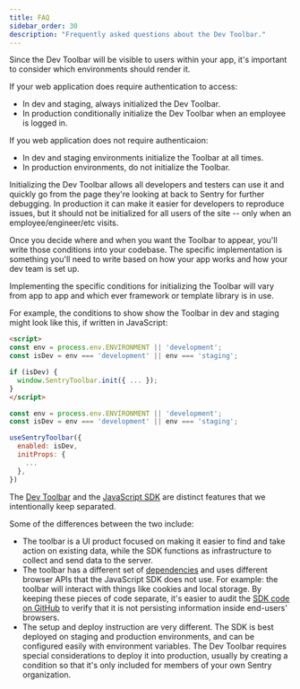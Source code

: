 ```yaml
---
title: FAQ
sidebar_order: 30
description: "Frequently asked questions about the Dev Toolbar."
---
```


<Expandable permalink title="In what environments should I enable the Dev Toolbar?">

Since the Dev Toolbar will be visible to users within your app, it's important to consider which environments should render it.

If your web application does require authentication to access:
- In dev and staging, always initialized the Dev Toolbar.
- In production conditionally initialize the Dev Toolbar when an employee is logged in.

If you web application does not require authenticaion:
- In dev and staging environments initialize the Toolbar at all times.
- In production environments, do not initialize the Toolbar.

Initializing the Dev Toolbar allows all developers and testers can use it and quickly go from the page they're looking at back to Sentry for further debugging.
In production it can make it easier for developers to reproduce issues, but it should not be initialized for all users of the site -- only when an employee/engineer/etc visits.

Once you decide where and when you want the Toolbar to appear, you'll write those conditions into your codebase. The specific implementation is something you'll need to write based on how your app works and how your dev team is set up.

</Expandable>

<Expandable permalink title="How can I conditionally initialize the Toolbar?">

Implementing the specific conditions for initializing the Toolbar will vary from app to app and which ever framework or template library is in use.

For example, the conditions to show show the Toolbar in dev and staging might look like this, if written in JavaScript:

```html {tabTitle:CDN}
<script>
const env = process.env.ENVIRONMENT || 'development';
const isDev = env === 'development' || env === 'staging';

if (isDev) {
  window.SentryToolbar.init({ ... });
}
</script>
```
```javascript {tabTitle:React}
const env = process.env.ENVIRONMENT || 'development';
const isDev = env === 'development' || env === 'staging';

useSentryToolbar({
  enabled: isDev,
  initProps: {
    ...
  },
})
```

</Expandable>

<Expandable permalink title="Are there plans to include the Dev Toolbar in the JavaScript SDK?">

The [Dev Toolbar](https://github.com/getsentry/sentry-toolbar) and the [JavaScript SDK](https://github.com/getsentry/sentry-javascript) are distinct features that we intentionally keep separated.

Some of the differences between the two include:
  - The toolbar is a UI product focused on making it easier to find and take action on existing data, while the SDK functions as infrastructure to collect and send data to the server.
  - The toolbar has a different set of [dependencies](https://github.com/getsentry/sentry-toolbar/blob/main/package.json) and uses different browser APIs that the JavaScript SDK does not use. For example: the toolbar will interact with things like cookies and local storage. By keeping these pieces of code separate, it's easier to audit the [SDK code on GitHub](https://github.com/getsentry/sentry-javascript) to verify that it is not persisting information inside end-users' browsers.
  - The setup and deploy instruction are very different. The SDK is best deployed on staging and production environments, and can be configured easily with environment variables. The Dev Toolbar requires special considerations to deploy it into production, usually by creating a condition so that it's only included for members of your own Sentry organization.

</Expandable>

